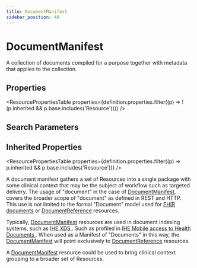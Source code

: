 ```yaml
---
title: DocumentManifest
sidebar_position: 40
---
```


# DocumentManifest

A collection of documents compiled for a purpose together with metadata that applies to the collection.

<Tabs queryString="section">
<TabItem value="schema" label="Schema" default>


## Properties


<ResourcePropertiesTable properties={definition.properties.filter((p) => !(p.inherited && p.base.includes('Resource')))} />

## Search Parameters

<SearchParamsTable searchParams={definition.searchParameters} />

## Inherited Properties

<ResourcePropertiesTable properties={definition.properties.filter((p) => p.inherited && p.base.includes('Resource'))} />

</TabItem>
  <TabItem value="usage" label="Usage">
    <div> <a name="scope"></a>  <p>  A document manifest gathers a set of Resources  into a single package with some clinical context that may be the subject of workflow such as targeted delivery.  The usage of "document" in the case of <a href="/docs/api/fhir/resources/documentmanifest">DocumentManifest</a>, covers the broader scope of "document" as defined in REST and HTTP.  This use is not limited to the formal "Document" model used for <a href="https://www.hl7.org/fhir/documents.html">FHIR documents</a> or <a href="/docs/api/fhir/resources/documentreference">DocumentReference</a> resources. </p> <p> Typically, <a href="/docs/api/fhir/resources/documentmanifest">DocumentManifest</a> resources are used in document indexing systems, such as <a href="http://wiki.ihe.net/index.php?title=Cross-Enterprise_Document_Sharing">IHE XDS </a>. Such as profiled in <a href="http://wiki.ihe.net/index.php/Mobile_access_to_Health_Documents_(MHD)">IHE Mobile access to Health Documents </a>. When used as a Manifest of "Documents" in this way, the <a href="/docs/api/fhir/resources/documentmanifest">DocumentManifest</a> will point exclusively to <a href="/docs/api/fhir/resources/documentreference">DocumentReference</a> resources. </p> <p> A <a href="/docs/api/fhir/resources/documentmanifest">DocumentManifest</a> resource could be used to bring clinical context grouping to a broader set of Resources.</p> </div>
    </TabItem>
  
  
  

</Tabs>
